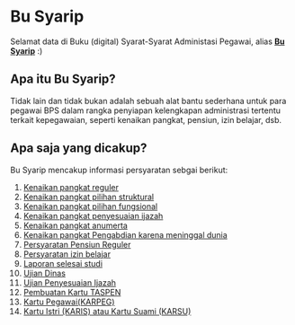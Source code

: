 # Bu Syarip

Selamat data di Buku (digital) Syarat-Syarat Administasi Pegawai, alias [**Bu Syarip**](/about) :)

## Apa itu Bu Syarip?

Tidak lain dan tidak bukan adalah sebuah alat bantu sederhana untuk para pegawai BPS dalam rangka penyiapan kelengkapan administrasi tertentu terkait kepegawaian, seperti kenaikan pangkat, pensiun, izin belajar, dsb.

## Apa saja yang dicakup?

Bu Syarip mencakup informasi persyaratan sebgai berikut:

1. [Kenaikan pangkat reguler](/kenaikan-pangkat/reguler)
2. [Kenaikan pangkat pilihan struktural](/kenaikan-pangkat/struktural)
3. [Kenaikan pangkat pilihan fungsional](/kenaikan-pangkat/fungsional)
4. [Kenaikan pangkat penyesuaian ijazah](/kenaikan-pangkat/penyesuaian-ijazah)
5. [Kenaikan pangkat anumerta](/kenaikan-pangkat/anumerta)
6. [Kenaikan pangkat Pengabdian karena meninggal dunia](/kenaikan-pangkat/pengabdian-meninggal)
7. [Persyaratan Pensiun Reguler](/pensiun)
8. [Persyaratan izin belajar](/izin-belajar)
9. [Laporan selesai studi](/selesai-studi)
10. [Ujian Dinas](/ujian-dinas)
11. [Ujian Penyesuaian Ijazah](/ujian-penyesuaian-ijazah)
12. [Pembuatan Kartu TASPEN](/kartu/taspen)
13. [Kartu Pegawai(KARPEG)](/kartu/pegawai)
14. [Kartu Istri (KARIS) atau Kartu Suami (KARSU)](/kartu/karis-karsu)

